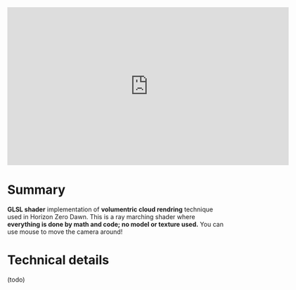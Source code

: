 
<iframe width="640" height="360" frameborder="0" src="https://www.shadertoy.com/embed/ssK3DD?gui=true&t=10&paused=false&muted=false" allowfullscreen></iframe>

<br/>

# Summary

**GLSL shader** implementation of **volumentric cloud rendring** technique used in Horizon Zero Dawn. This is a ray marching shader where **everything is done by math and code; no model or texture used.** You can use mouse to move the camera around!

# Technical details

(todo)